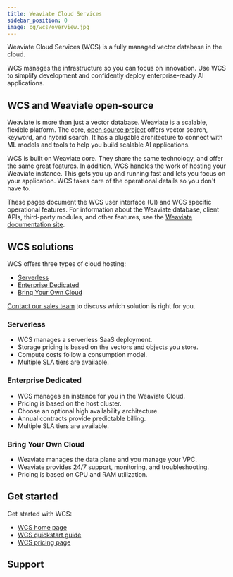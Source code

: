 ```yaml
---
title: Weaviate Cloud Services
sidebar_position: 0
image: og/wcs/overview.jpg
---
```


Weaviate Cloud Services (WCS) is a fully managed vector database in the cloud.

WCS manages the infrastructure so you can focus on innovation. Use WCS to simplify development and confidently deploy enterprise-ready AI applications.

## WCS and Weaviate open-source

Weaviate is more than just a vector database. Weaviate is a scalable, flexible platform. The core, [open source project](https://github.com/weaviate/weaviate) offers vector search, keyword, and hybrid search. It has a plugable architecture to connect with ML models and tools to help you build scalable AI applications.

WCS is built on Weaviate core. They share the same technology, and offer the same great features. In addition, WCS handles the work of hosting your Weaviate instance. This gets you up and running fast and lets you focus on your application. WCS takes care of the operational details so you don't have to.

These pages document the WCS user interface (UI) and WCS specific operational features. For information about the Weaviate database, client APIs, third-party modules, and other features, see the [Weaviate documentation site](../weaviate/index.md).  

## WCS solutions

WCS offers three types of cloud hosting:

- [Serverless](./index.mdx#serverless)
- [Enterprise Dedicated](./index.mdx#enterprise-dedicated)
- [Bring Your Own Cloud](./index.mdx#bring-your-own-cloud)

[Contact our sales team](https://weaviate.io/pricing#contact-sales) to discuss which solution is right for you.

### Serverless

- WCS manages a serverless SaaS deployment.
- Storage pricing is based on the vectors and objects you store.
- Compute costs follow a consumption model.
- Multiple SLA tiers are available.

### Enterprise Dedicated

- WCS manages an instance for you in the Weaviate Cloud.
- Pricing is based on the host cluster. 
- Choose an optional high availability architecture.
- Annual contracts provide predictable billing. 
- Multiple SLA tiers are available.

### Bring Your Own Cloud

- Weaviate manages the data plane and you manage your VPC.
- Weaviate provides 24/7 support, monitoring, and troubleshooting.
- Pricing is based on CPU and RAM utilization.

## Get started

Get started with WCS:

- [WCS home page](https://console.weaviate.cloud/)
- [WCS quickstart guide](./quickstart.mdx)
- [WCS pricing page](/pricing#)

## Support


<SupportAndTrouble />
